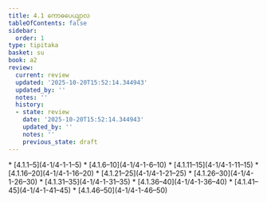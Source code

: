 ```yaml
---
title: 4.1 ကောဓပေယျာလ
tableOfContents: false
sidebar:
  order: 1
type: tipitaka
basket: su
book: a2
review:
  current: review
  updated: '2025-10-20T15:52:14.344943'
  updated_by: ''
  notes: ''
  history:
  - state: review
    date: '2025-10-20T15:52:14.344943'
    updated_by: ''
    notes: ''
    previous_state: draft
---
```



<DynamicBreadcrumb />


<ReviewStatus review={frontmatter.review} showDetails={true} />

<HypothesisAnnotation frontmatter={frontmatter} />



<TableOfContents book="a2" section="4.1">
* [4.1.1–5](4-1/4-1-1–5)
* [4.1.6–10](4-1/4-1-6–10)
* [4.1.11–15](4-1/4-1-11–15)
* [4.1.16–20](4-1/4-1-16–20)
* [4.1.21–25](4-1/4-1-21–25)
* [4.1.26–30](4-1/4-1-26–30)
* [4.1.31–35](4-1/4-1-31–35)
* [4.1.36–40](4-1/4-1-36–40)
* [4.1.41–45](4-1/4-1-41–45)
* [4.1.46–50](4-1/4-1-46–50)
</TableOfContents>